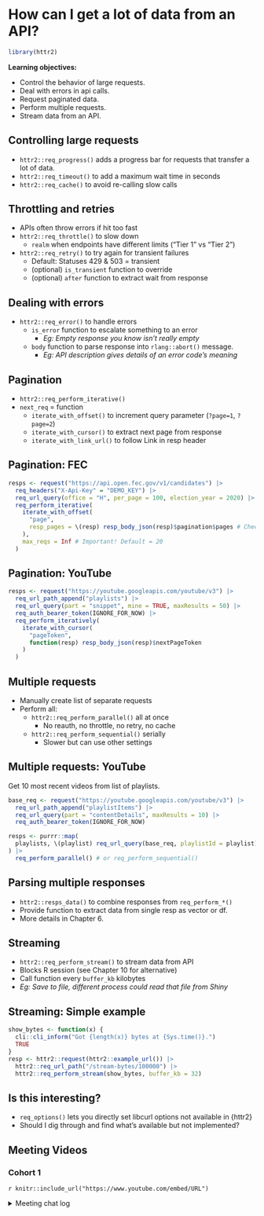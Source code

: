 # How can I get a lot of data from an API?

```r
library(httr2)
```

**Learning objectives:**

-   Control the behavior of large requests.
-   Deal with errors in api calls.
-   Request paginated data.
-   Perform multiple requests.
-   Stream data from an API.

## Controlling large requests {-}

-   `httr2::req_progress()` adds a progress bar for requests that transfer a lot of data.
-   `httr2::req_timeout()` to add a maximum wait time in seconds
-   `httr2::req_cache()` to avoid re-calling slow calls

## Throttling and retries {-}

-   APIs often throw errors if hit too fast
-   `httr2::req_throttle()` to slow down
    -   `realm` when endpoints have different limits ("Tier 1" vs "Tier 2")
-   `httr2::req_retry()` to try again for transient failures
    -   Default: Statuses 429 & 503 = transient
    -   (optional) `is_transient` function to override
    -   (optional) `after` function to extract wait from response

## Dealing with errors {-}

-   `httr2::req_error()` to handle errors
    -   `is_error` function to escalate something to an error
        -   *Eg: Empty response you know isn't really empty*
    -   `body` function to parse response into `rlang::abort()` message.
        -   *Eg: API description gives details of an error code's meaning*

## Pagination {-}

-   `httr2::req_perform_iterative()`
-   `next_req` = function
    -   `iterate_with_offset()` to increment query parameter (`?page=1`, `?page=2`)
    -   `iterate_with_cursor()` to extract next page from response
    -   `iterate_with_link_url()` to follow Link in resp header

## Pagination: FEC {-}

```r
resps <- request("https://api.open.fec.gov/v1/candidates") |> 
  req_headers("X-Api-Key" = "DEMO_KEY") |> 
  req_url_query(office = "H", per_page = 100, election_year = 2020) |> 
  req_perform_iterative(
    iterate_with_offset(
      "page",
      resp_pages = \(resp) resp_body_json(resp)$pagination$pages # Check once
    ),
    max_reqs = Inf # Important! Default = 20
  )
```

## Pagination: YouTube {-}

```r
resps <- request("https://youtube.googleapis.com/youtube/v3") |> 
  req_url_path_append("playlists") |> 
  req_url_query(part = "snippet", mine = TRUE, maxResults = 50) |> 
  req_auth_bearer_token(IGNORE_FOR_NOW) |> 
  req_perform_iteratively(
    iterate_with_cursor(
      "pageToken",
      function(resp) resp_body_json(resp)$nextPageToken
    )
  )
```

## Multiple requests {-}

-   Manually create list of separate requests
-   Perform all:
    -   `httr2::req_perform_parallel()` all at once
        -   No reauth, no throttle, no retry, no cache
    -   `httr2::req_perform_sequential()` serially
        -   Slower but can use other settings

## Multiple requests: YouTube {-}

Get 10 most recent videos from list of playlists.

```r
base_req <- request("https://youtube.googleapis.com/youtube/v3") |> 
  req_url_path_append("playlistItems") |> 
  req_url_query(part = "contentDetails", maxResults = 10) |> 
  req_auth_bearer_token(IGNORE_FOR_NOW)

resps <- purrr::map(
  playlists, \(playlist) req_url_query(base_req, playlistId = playlist)
) |> 
  req_perform_parallel() # or req_perform_sequential()
```

## Parsing multiple responses {-}

-   `httr2::resps_data()` to combine responses from `req_perform_*()`
-   Provide function to extract data from single resp as vector or df.
-   More details in Chapter 6.

## Streaming {-}

-   `httr2::req_perform_stream()` to stream data from API
-   Blocks R session (see Chapter 10 for alternative)
-   Call function every `buffer_kb` kilobytes
-   *Eg: Save to file, different process could read that file from Shiny*

## Streaming: Simple example {-}

```r
show_bytes <- function(x) {
  cli::cli_inform("Got {length(x)} bytes at {Sys.time()}.")
  TRUE
}
resp <- httr2::request(httr2::example_url()) |>
  httr2::req_url_path("/stream-bytes/100000") |>
  httr2::req_perform_stream(show_bytes, buffer_kb = 32)
```

## Is this interesting? {-}

-   `req_options()` lets you directly set libcurl options not available in {httr2}
-   Should I dig through and find what's available but not implemented?

## Meeting Videos {-}

### Cohort 1 {-}

`r knitr::include_url("https://www.youtube.com/embed/URL")`

<details>
<summary> Meeting chat log </summary>

```
LOG
```
</details>
